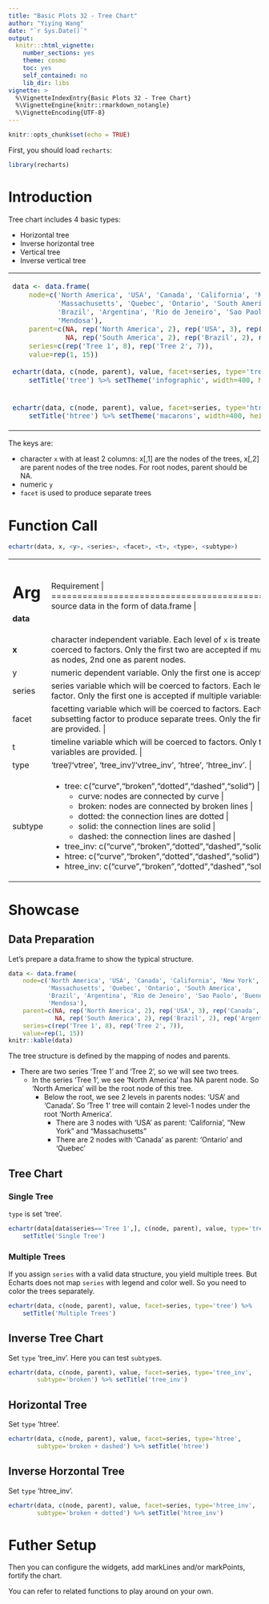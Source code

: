 ---
title: "Basic Plots 32 - Tree Chart"
author: "Yiying Wang"
date: "`r Sys.Date()`"
output: 
  knitr:::html_vignette:
    number_sections: yes
    theme: cosmo
    toc: yes
    self_contained: no
    lib_dir: libs
vignette: >
  %\VignetteIndexEntry{Basic Plots 32 - Tree Chart}
  %\VignetteEngine{knitr::rmarkdown_notangle}
  %\VignetteEncoding{UTF-8}
---

```{r setup, include=FALSE}
knitr::opts_chunk$set(echo = TRUE)
```

First, you should load `recharts`:
```{r}
library(recharts)
```

# Introduction

Tree chart includes 4 basic types:

- Horizontal tree
- Inverse horizontal tree
- Vertical tree
- Inverse vertical tree

<table id='intro'>
<tr><td>
```{r,echo=FALSE}
data <- data.frame(
    node=c('North America', 'USA', 'Canada', 'California', 'New York', 
           'Massachusetts', 'Quebec', 'Ontario', 'South America',
           'Brazil', 'Argentina', 'Rio de Jeneiro', 'Sao Paolo', 'Buenos Aires',
           'Mendosa'),
    parent=c(NA, rep('North America', 2), rep('USA', 3), rep('Canada', 2),
             NA, rep('South America', 2), rep('Brazil', 2), rep('Argentina', 2)),
    series=c(rep('Tree 1', 8), rep('Tree 2', 7)),
    value=rep(1, 15))
    
echartr(data, c(node, parent), value, facet=series, type='tree') %>%
    setTitle('tree') %>% setTheme('infographic', width=400, height=300)
```
</td>
<td>
```{r,echo=FALSE}
echartr(data, c(node, parent), value, facet=series, type='tree_inv') %>%
    setTitle('tree_inv') %>% setTheme('roma', width=400, height=300)
```
</td></tr>
<tr><td>
```{r,echo=FALSE}
echartr(data, c(node, parent), value, facet=series, type='htree') %>%
    setTitle('htree') %>% setTheme('macarons', width=400, height=300)
```
</td><td>
```{r,echo=FALSE}
echartr(data, c(node, parent), value, facet=series, type='htree_inv') %>%
    setTitle('htree_inv') %>% setTheme('macarons2', width=400, height=300)
```
</td></tr>
</table>

The keys are:

- character `x` with at least 2 columns: x[,1] are the nodes of the trees, x[,2] are parent nodes of the tree nodes. For root nodes, parent should be NA.
- numeric `y`
- `facet` is used to produce separate trees

# Function Call

```r
echartr(data, x, <y>, <series>, <facet>, <t>, <type>, <subtype>)
```

+--------+--------------------------------------------------------------------+
| Arg    |  Requirement                                                       |
+========+====================================================================+
|**data**| source data in the form of data.frame                            |
+--------+--------------------------------------------------------------------+
| **x**  | character independent variable. Each level of `x` is treated as a data series. Other type will be coerced to factors. Only the first two are accepted if multiple variables are provided: 1st one as nodes, 2nd one as parent nodes. |
+--------+--------------------------------------------------------------------+
| y      | numeric dependent variable. Only the first one is accepted if multiple variables are provided. |
+--------+--------------------------------------------------------------------+
| series | series variable which will be coerced to factors. Each level of `series` is treated as a grouping factor. Only the first one is accepted if multiple variables are provided. |
+--------+--------------------------------------------------------------------+
| facet  | facetting variable which will be coerced to factors. Each level of `facet` is treated as a subsetting factor to produce separate trees. Only the first one is accepted if multiple variables are provided. |
+--------+--------------------------------------------------------------------+
|  t     | timeline variable which will be coerced to factors. Only the first one is accepted if multiple variables are provided. |
+--------+--------------------------------------------------------------------+
| type   | 'tree'/'vtree', 'tree_inv'/'vtree_inv', 'htree', 'htree_inv'. |
+--------+--------------------------------------------------------------------+
| subtype| - tree: c("curve","broken","dotted","dashed","solid") | 
|        |     + curve: nodes are connected by curve |
|        |     + broken: nodes are connected by broken lines |
|        |     + dotted: the connection lines are dotted |
|        |     + solid: the connection lines are solid |
|        |     + dashed: the connection lines are dashed |
|        | - tree_inv: c("curve","broken","dotted","dashed","solid") |
|        | - htree: c("curve","broken","dotted","dashed","solid") |
|        | - htree_inv: c("curve","broken","dotted","dashed","solid") |
+--------+--------------------------------------------------------------------+


# Showcase

## Data Preparation

Let's prepare a data.frame to show the typical structure.

```{r}
data <- data.frame(
    node=c('North America', 'USA', 'Canada', 'California', 'New York', 
           'Massachusetts', 'Quebec', 'Ontario', 'South America',
           'Brazil', 'Argentina', 'Rio de Jeneiro', 'Sao Paolo', 'Buenos Aires',
           'Mendosa'),
    parent=c(NA, rep('North America', 2), rep('USA', 3), rep('Canada', 2),
             NA, rep('South America', 2), rep('Brazil', 2), rep('Argentina', 2)),
    series=c(rep('Tree 1', 8), rep('Tree 2', 7)),
    value=rep(1, 15))
knitr::kable(data)
```

The tree structure is defined by the mapping of nodes and parents.

- There are two series 'Tree 1' and 'Tree 2', so we will see two trees.
    - In the series 'Tree 1', we see 'North America' has NA parent node. So 'North America' will be the root node of this tree.
        - Below the root, we see 2 levels in parents nodes: 'USA' and 'Canada'. So 'Tree 1' tree will contain 2 level-1 nodes under the root 'North America'.
            - There are 3 nodes with 'USA' as parent: 'California', "New York" and "Massachusetts"
            - There are 2 nodes with 'Canada' as parent: 'Ontario' and 'Quebec'

## Tree Chart

### Single Tree

`type` is set 'tree'.

```{r}
echartr(data[data$series=='Tree 1',], c(node, parent), value, type='tree') %>%
    setTitle('Single Tree')
```

### Multiple Trees

If you assign `series` with a valid data structure, you yield multiple trees.
But Echarts does not map `series` with legend and color well. So you need to color the trees separately.

```{r}
echartr(data, c(node, parent), value, facet=series, type='tree') %>%
    setTitle('Multiple Trees')
```

## Inverse Tree Chart

Set `type` 'tree_inv'. Here you can test `subtype`s. 

```{r}
echartr(data, c(node, parent), value, facet=series, type='tree_inv',
        subtype='broken') %>% setTitle('tree_inv')
```

## Horizontal Tree

Set `type` 'htree'.

```{r}
echartr(data, c(node, parent), value, facet=series, type='htree', 
        subtype='broken + dashed') %>% setTitle('htree')
```

## Inverse Horzontal Tree

Set `type` 'htree_inv'.

```{r}
echartr(data, c(node, parent), value, facet=series, type='htree_inv', 
        subtype='broken + dotted') %>% setTitle('htree_inv')
```


# Futher Setup

Then you can configure the widgets, add markLines and/or markPoints, fortify the chart.

You can refer to related functions to play around on your own.


